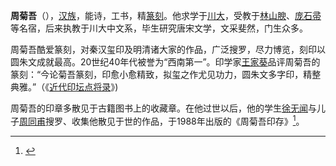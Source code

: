 {{Infobox Biography
| subject_name   = 周菊吾 
| image_name     = 
| image_size     = 
| image_caption  = 
| date_of_birth  = 1912年
| place_of_birth = 
| date_of_death  = 1968年
| place_of_death = {{CHN}}[[四川|四川]][[成都|成都]]
| occupation     = [[中国|中国]]篆刻家
}}

'''周菊吾'''（{{bd|1912年||1968年}}），[[汉族|汉族]]，能诗，工书，精[[篆刻|篆刻]]。他求学于[[川大|川大]]，受教于[[林山腴|林山腴]]、[[庞石帚|庞石帚]]等名宿，后来执教于川大中文系，毕生研究唐宋文学，文采斐然，门生众多。

周菊吾酷爱篆刻，对秦汉玺印及明清诸大家的作品，广泛搜罗，尽力博览，刻印以圆朱文成就最高。20世纪40年代被誉为“西南第一”。印学家[[王家葵|王家葵]]品评周菊吾的篆刻：“今论菊吾篆刻，印愈小愈精致，拟玺之作尤见功力，圆朱文多字印，精整典雅。”（《[[近代印坛点将录|近代印坛点将录]]》)

周菊吾的印章多散见于古籍图书上的收藏章。在他过世以后，他的学生[[徐无闻|徐无闻]]与儿子[[周同甫|周同甫]]搜罗、收集他散见于世的作品，于1988年出版的《周菊吾印存》<ref name="周菊吾印存">{{Cite web |url=https://books.google.ca/books/about/%E5%91%A8%E8%8F%8A%E5%90%BE%E5%8D%B0%E5%AD%98.html?id=2nHXAAAACAAJ&redir_esc=y |title=周菊吾印存 |access-date=2017-01-05 |archive-date=2019-08-12 |archive-url=https://web.archive.org/web/20190812013430/https://books.google.ca/books/about/%E5%91%A8%E8%8F%8A%E5%90%BE%E5%8D%B0%E5%AD%98.html?id=2nHXAAAACAAJ&redir_esc=y |dead-url=no }}</ref>。


<references />